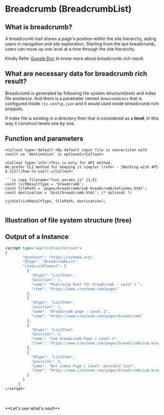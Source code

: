 
# Breadcrumb (BreadcrumbList)

## What is breadcrumb?
A breadcrumb trail shows a page's position within the site hierarchy, aiding users in navigation and site exploration. Starting from the last breadcrumb, users can move up one level at a time through the site hierarchy.

Kindly Refer [Google Doc](https://developers.google.com/search/docs/appearance/structured-data/breadcrumb) to know more about breadcrumb rich result.

## What are necessary data for breadcrumb rich result?
Breadcrumb is generated by following file system structure(tree) and index file existance. And there is a parameter named `domainAddress` that is configured inside `rjs.config.json` and it would used inside breadcrumb rich snippets.

<Callout type="info">If index file is existing in a directory then that is considered as a **level**, In this way it construct levels one by one.</Callout>

## Function and parameters
    
    <Callout type='default'>By default input file is overwriiten with result so `destination` is optional</Callout>

    <Callout type='info'>This is only for API method.
    We prefer CLI method for keeping it simpler (refer - [Working with API & CLI](/how-to-use)).</Callout>

    ```js copy filename="func_params.js" {1,5}
    const richResultType = 'breadcrumb';
    const filePath = 'pages/breadcrumb/sub-breadcrumb/notindex.html';
    const destination = 'dist/breadcrumb.html'; /* optional */
    
    richie(richResultType, filePath, destination);
    ```

## Illustration of file system structure (tree)

<FileTree>
  <FileTree.Folder name="pages" defaultOpen>
  <FileTree.File name="index.html" />
    <FileTree.Folder name="breadcrumb" defaultOpen>
    <FileTree.File name="index.html" />
      <FileTree.Folder name="sub-breadcrumb" defaultOpen>
        <FileTree.File name="index.html" />
        <FileTree.File name="notindex.html" />
      </FileTree.Folder>
    </FileTree.Folder>
  </FileTree.Folder>
</FileTree>

## Output of a Instance

```html filename="breadcrumb.html" copy
<script type="application/ld+json">
{
        "@context": "https://schema.org",
        "@type": "BreadcrumbList",
        "itemListElement": [
          {
            "@type": "ListItem",
            "position": 1,
            "name": "Mimicking Root for breadcrumb - Level 1 ",
            "item": "https://www.cresteem.com/pages"
          },
          {
            "@type": "ListItem",
            "position": 2,
            "name": "Breadcrumb page - Level 2",
            "item": "https://www.cresteem.com/pages/breadcrumb"
          },
          {
            "@type": "ListItem",
            "position": 3,
            "name": "Sub breadcrumb Page | Level n",
            "item": "https://www.cresteem.com/pages/breadcrumb/sub-breadcrumb"
          },
          {
            "@type": "ListItem",
            "position": 4,
            "name": "Not index Page | Level- possible last",
            "item": "https://www.cresteem.com/pages/breadcrumb/sub-breadcrumb/notindex."
          }
        ]
      }
</script>
```
<br/>
<br/>
**Let's see what's next!**